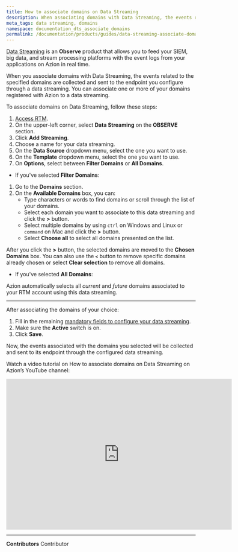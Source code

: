 ```yaml
---
title: How to associate domains on Data Streaming
description: When associating domains with Data Streaming, the events related to the specified domains will be collected and sent to its endpoint.
meta_tags: data streaming, domains
namespace: documentation_dts_associate_domains
permalink: /documentation/products/guides/data-streaming-associate-domains/
---
```


[Data Streaming](/en/documentation/products/data-streaming/) is an **Observe** product that allows you to feed your SIEM, big data, and stream processing platforms with the event logs from your applications on Azion in real time.

When you associate domains with Data Streaming, the events related to the specified domains are collected and sent to the endpoint you configure through a data streaming. You can associate one or more of your domains registered with Azion to a data streaming.

To associate domains on Data Streaming, follow these steps:

1. [Access RTM](https://manager.azion.com/).
2. On the upper-left corner, select **Data Streaming** on the **OBSERVE** section.
3. Click **Add Streaming**.
4. Choose a name for your data streaming.
5. On the **Data Source** dropdown menu, select the one you want to use.
6. On the **Template** dropdown menu, select the one you want to use.
7. On **Options**, select between **Filter Domains** or **All Domains**.

- If you've selected **Filter Domains**:

1. Go to the **Domains** section.
2. On the **Available Domains** box, you can:
    - Type characters or words to find domains or scroll through the list of your domains.
    - Select each domain you want to associate to this data streaming and click the **>** button.
    - Select multiple domains by using `ctrl` on Windows and Linux or `command` on Mac and click the **>** button.
    - Select **Choose all** to select all domains presented on the list.

After you click the **>** button, the selected domains are moved to the **Chosen Domains** box. You can also use the **`<`** button to remove specific domains already chosen or select **Clear selection** to remove all domains.

- If you've selected **All Domains**:

Azion automatically selects all *current* and *future* domains associated to your RTM account using this data streaming.

---

After associating the domains of your choice:

1. Fill in the remaining [mandatory fields to configure your data streaming](/en/documentation/products/guides/use-data-streaming/).
2. Make sure the **Active** switch is on.
3. Click **Save**.

Now, the events associated with the domains you selected will be collected and sent to its endpoint through the configured data streaming.

Watch a video tutorial on How to associate domains on Data Streaming on Azion’s YouTube channel:

<iframe
   src="https://www.youtube.com/embed/RYcfesOFNns"
   loading="lazy"
   width="600"
   height="400"
   title="How to associate domains on Data Streaming"
   frameborder="0"
   allow="accelerometer; autoplay; clipboard-write; encrypted-media; gyroscope; picture-in-picture; web-share"
   allowfullscreen></iframe>



---


**Contributors** <ContributorList>Contributor</ContributorList>
